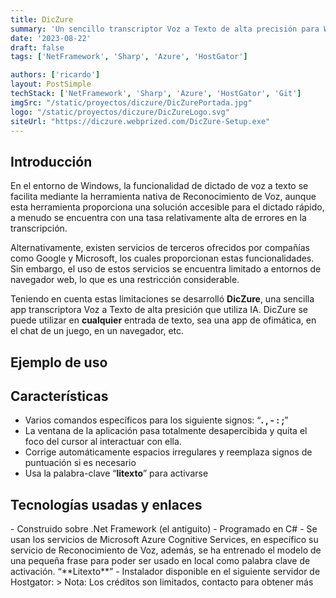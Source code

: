 ```yaml
---
title: DicZure
summary: 'Un sencillo transcriptor Voz a Texto de alta precisión para Windows, utiliza los servicio de Speech Service IA de Azure.'
date: '2023-08-22'
draft: false
tags: ['NetFramework', 'Sharp', 'Azure', 'HostGator']

authors: ['ricardo']
layout: PostSimple
techStack: ['NetFramework', 'Sharp', 'Azure', 'HostGator', 'Git']
imgSrc: "/static/proyectos/diczure/DicZurePortada.jpg"
logo: "/static/proyectos/diczure/DicZureLogo.svg"
siteUrl: "https://diczure.webprized.com/DicZure-Setup.exe"
---
```



<TOCInline toc={props.toc} asDisclosure />

## Introducción

<CImage src="/static/proyectos/diczure/DicZurePortada.jpg" />
En el entorno de Windows, la funcionalidad de dictado de voz a texto se facilita mediante la herramienta nativa de Reconocimiento de Voz, aunque esta herramienta proporciona una solución accesible para el dictado rápido, a menudo se encuentra con una tasa relativamente alta de errores en la transcripción.

Alternativamente, existen servicios de terceros ofrecidos por compañías como Google y Microsoft, los cuales proporcionan estas funcionalidades. Sin embargo, el uso de estos servicios se encuentra limitado a entornos de navegador web, lo que es una restricción considerable.

Teniendo en cuenta estas limitaciones se desarrolló **DicZure**, una sencilla app transcriptora Voz a Texto de alta presición que utiliza IA. DicZure se puede utilizar en **cualquier** entrada de texto, sea una app de ofimática, en el chat de un juego, en un navegador, etc.

## Ejemplo de uso

<CVideo src="/proyectos/DemoDicZure.mp4" />

## Características

- Varios comandos específicos para los siguiente signos: “**. , - : ;**”
- La ventana de la aplicación pasa totalmente desapercibida y quita el foco del cursor al interactuar con ella.
- Corrige automáticamente espacios irregulares y reemplaza signos de puntuación si es necesario
- Usa la palabra-clave “**litexto**” para activarse

## Tecnologías usadas y enlaces

<TechStack stacks={props.techStack} />
- Construido sobre .Net Framework (el antiguito)
- Programado en C#
- Se usan los servicios de Microsoft Azure Cognitive Services, en específico su servicio de Reconocimiento de Voz, además, se ha entrenado el modelo de una pequeña frase para poder ser usado en local como palabra clave de activación. “**Litexto**”
- Instalador disponible en el siguiente servidor de Hostgator: <CLink className="inline-block" href="https://diczure.webprized.com/DicZure-Setup.exe"/>
> Nota: Los créditos son limitados, contacto para obtener más
